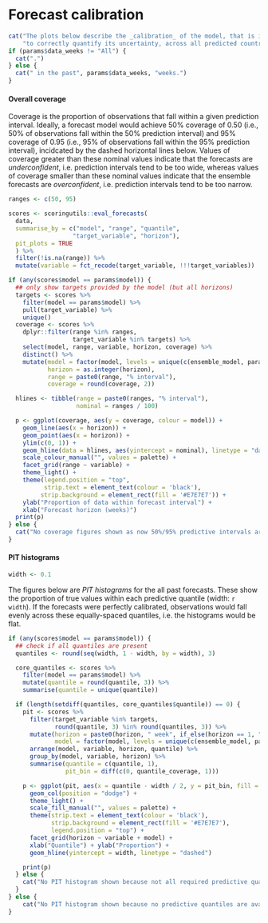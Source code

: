 <!--- 
- Table with coverage by horizon for this week
- Plot of coverage by target and horizon over time
- PIT histograms
--->
# Forecast calibration

```r
cat("The plots below describe the _calibration_ of the model, that is its ability",
    "to correctly quantify its uncertainty, across all predicted countries")
if (params$data_weeks != "All") {
  cat(".")
} else {
  cat(" in the past", params$data_weeks, "weeks.")
}
```

#### Overall coverage

Coverage is the proportion of observations that fall within a given prediction interval. Ideally, a forecast model would achieve 50% coverage of 0.50 (i.e., 50% of observations fall within the 50% prediction interval) and 95% coverage of 0.95 (i.e., 95% of observations fall within the 95% prediction interval), incidcated by the dashed horizontal lines below. Values of coverage greater than these nominal values indicate that the forecasts are _underconfident_, i.e. prediction intervals tend to be too wide, whereas values of coverage smaller than these nominal values indicate that the ensemble forecasts are _overconfident_, i.e. prediction intervals tend to be too narrow.

```r
ranges <- c(50, 95)

scores <- scoringutils::eval_forecasts(
  data,
  summarise_by = c("model", "range", "quantile",
                  "target_variable", "horizon"),
  pit_plots = TRUE
  ) %>%
  filter(!is.na(range)) %>%
  mutate(variable = fct_recode(target_variable, !!!target_variables))

if (any(scores$model == params$model)) {
  ## only show targets provided by the model (but all horizons)
  targets <- scores %>%
    filter(model == params$model) %>%
    pull(target_variable) %>%
    unique()
  coverage <- scores %>%
    dplyr::filter(range %in% ranges,
                  target_variable %in% targets) %>%
    select(model, range, variable, horizon, coverage) %>%
    distinct() %>%
    mutate(model = factor(model, levels = unique(c(ensemble_model, params$model))),
           horizon = as.integer(horizon),
           range = paste0(range, "% interval"),
           coverage = round(coverage, 2))

  hlines <- tibble(range = paste0(ranges, "% interval"),
                   nominal = ranges / 100)

  p <- ggplot(coverage, aes(y = coverage, colour = model)) +
    geom_line(aes(x = horizon)) +
    geom_point(aes(x = horizon)) +
    ylim(c(0, 1)) +
    geom_hline(data = hlines, aes(yintercept = nominal), linetype = "dashed") +
    scale_colour_manual("", values = palette) +
    facet_grid(range ~ variable) +
    theme_light() +
    theme(legend.position = "top",
          strip.text = element_text(colour = 'black'),
         strip.background = element_rect(fill = '#E7E7E7')) +
    ylab("Proportion of data within forecast interval") +
    xlab("Forecast horizon (weeks)")
  print(p)
} else {
  cat("No coverage figures shown as now 50%/95% predictive intervals are available.\n")
}
```

#### PIT histograms

```r
width <- 0.1
```

The figures below are _PIT histograms_ for the all past forecasts. These show the proportion of true values within each predictive quantile (width: `r width`). If the forecasts were perfectly calibrated, observations would fall evenly across these equally-spaced quantiles, i.e. the histograms would be flat.

```r
if (any(scores$model == params$model)) {
  ## check if all quantiles are present
  quantiles <- round(seq(width, 1 - width, by = width), 3)

  core_quantiles <- scores %>%
    filter(model == params$model) %>%
    mutate(quantile = round(quantile, 3)) %>%
    summarise(quantile = unique(quantile))

  if (length(setdiff(quantiles, core_quantiles$quantile)) == 0) {
    pit <- scores %>%
      filter(target_variable %in% targets,
             round(quantile, 3) %in% round(quantiles, 3)) %>%
      mutate(horizon = paste0(horizon, " week", if_else(horizon == 1, "", "s")),
             model = factor(model, levels = unique(c(ensemble_model, params$model)))) %>%
      arrange(model, variable, horizon, quantile) %>%
      group_by(model, variable, horizon) %>%
      summarise(quantile = c(quantile, 1),
                pit_bin = diff(c(0, quantile_coverage, 1)))

    p <- ggplot(pit, aes(x = quantile - width / 2, y = pit_bin, fill = model)) +
      geom_col(position = "dodge") +
      theme_light() +
      scale_fill_manual("", values = palette) +
      theme(strip.text = element_text(colour = 'black'),
            strip.background = element_rect(fill = '#E7E7E7'),
            legend.position = "top") +
      facet_grid(horizon ~ variable + model) +
      xlab("Quantile") + ylab("Proportion") +
      geom_hline(yintercept = width, linetype = "dashed")

    print(p)
  } else {
    cat("No PIT histogram shown because not all required predictive quantiles are available.\n")
  }
} else {
    cat("No PIT histogram shown because no predictive quantiles are available.\n")
}
```
